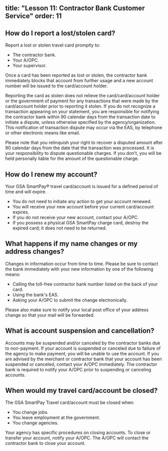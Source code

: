 title: "Lesson 11: Contractor Bank Customer Service"
order: 11
---
## How do I report a lost/stolen card?
Report a lost or stolen travel card promptly to:
- The contractor bank.
- Your A/OPC.
- Your supervisor.

Once a card has been reported as lost or stolen, the contractor bank immediately blocks that account from further usage and a new account number will be issued to the card/account holder.

Reporting the card as stolen does not relieve the card/card/account holder or the government of payment for any transactions that were made by the card/account holder prior to reporting it stolen. If you do not recognize a transaction appearing on your statement, you are responsible for notifying the contractor bank within 90 calendar days from the transaction date to initiate a dispute, unless otherwise specified by the agency/organization. This notification of transaction dispute may occur via the EAS, by telephone or other electronic means like email.

Please note that you relinquish your right to recover a disputed amount after 90 calendar days from the date that the transaction was processed. It is your responsibility to dispute questionable charges. If you don’t, you will be held personally liable for the amount of the questionable charge.

## How do I renew my account?
Your GSA SmartPay® travel card/account is issued for a defined period of time and will expire.
- You do not need to initiate any action to get your account renewed.
- You will receive your new account before your current card/account expires.
- If you do not receive your new account, contact your A/OPC.
- If you possess a physical GSA SmartPay charge card, destroy the expired card; it does not need to be returned.

## What happens if my name changes or my address changes?
Changes in information occur from time to time. Please be sure to contact the bank immediately with your new information by one of the following means:
- Calling the toll-free contractor bank number listed on the back of your card.
- Using the bank's EAS.
- Asking your A/OPC to submit the change electronically.

Please also make sure to notify your local post office of your address change so that your mail will be forwarded.

## What is account suspension and cancellation?
Accounts may be suspended and/or canceled by the contractor banks due to non-payment. If your account is suspended or canceled due to failure of the agency to make payment, you will be unable to use the account. If you are advised by the merchant or contractor bank that your account has been suspended or canceled, contact your A/OPC immediately. The contractor bank is required to notify your A/OPC prior to suspending or canceling accounts.

## When would my travel card/account be closed?
The GSA SmartPay Travel card/account must be closed when:
- You change jobs.
- You leave employment at the government.
- You change agencies.

Your agency has specific procedures on closing accounts. To close or transfer your account, notify your A/OPC. The A/OPC will contact the contractor bank to close your account.
